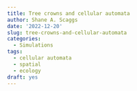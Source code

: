 ```yaml
---
title: Tree crowns and cellular automata
author: Shane A. Scaggs
date: '2022-12-20'
slug: tree-crowns-and-cellular-automata
categories:
  - Simulations
tags:
  - cellular automata
  - spatial
  - ecology
draft: yes
---
```



```r

```

